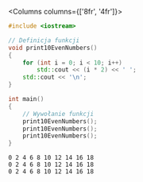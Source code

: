 
<Columns columns={['8fr', '4fr']}>
<div>

```cpp
#include <iostream>

// Definicja funkcji
void print10EvenNumbers()
{
	for (int i = 0; i < 10; i++)
		std::cout << (i * 2) << ' ';
	std::cout << '\n';
}

int main()
{
	// Wywołanie funkcji
	print10EvenNumbers();
	print10EvenNumbers();
	print10EvenNumbers();
}
```

</div>
<div>

```plaintext title="Wynik (konsola)"
0 2 4 6 8 10 12 14 16 18
0 2 4 6 8 10 12 14 16 18
0 2 4 6 8 10 12 14 16 18
```

</div>
</Columns>